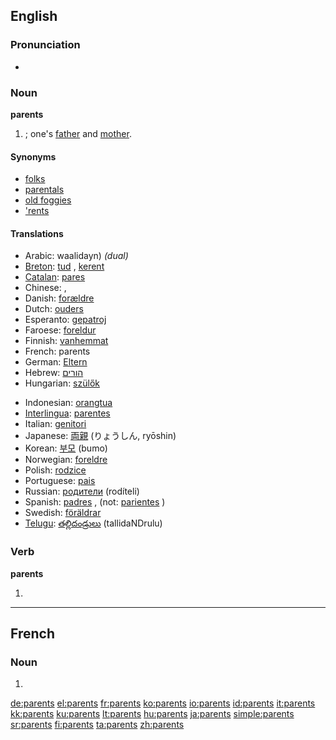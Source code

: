 ==English==

===Pronunciation===
* {{audio|en-us-parents.ogg|Audio (US)}}

===Noun===
'''parents''' 

# {{plural of|[[parent]]}}; one's [[father]] and [[mother]].

====Synonyms====
* [[folks]]
* [[parentals]]
* [[old foggies]]
* [['rents]]

====Translations====
{{trans-top|father and mother}}
* Arabic: {{Arab|[[والدين]]}} waalidayn) ''(dual)''
* [[Breton]]: [[tud]] {{p}}, [[kerent]] {{p}}
* [[Catalan]]: [[pares]] {{m|p}}
* Chinese: {{t|zh|父母|tr=fùmǔ}}, {{zh-tsp|雙親|双亲|shuāngqīn}}
* Danish: [[forældre]] {{c|p}}
* Dutch: [[ouders]] {{m|p}}
* Esperanto: [[gepatroj]] {{p}}
* Faroese: [[foreldur]] {{n|p}}
* Finnish: [[vanhemmat]] {{p}}
* French: parents {{m|p}}
* German: [[Eltern]] {{m|p}}
* Hebrew: [[הורים]] {{m|p}}
* Hungarian: [[szülők]] {{p}}
{{trans-mid}}
* Indonesian: [[orangtua]]
* [[Interlingua]]: [[parentes]]
* Italian: [[genitori]] {{m|p}}
* Japanese: [[両親]] (りょうしん, ryōshin)
* Korean: [[부모]] (bumo)
* Norwegian: [[foreldre]] {{p}}
* Polish: [[rodzice]] {{p}}
* Portuguese: [[pais#Portuguese|pais]]
* Russian: [[родители]] (rodíteli) {{p}}
* Spanish: [[padres]] {{m|p}}, (not: [[pariente]]s {{m|p}})
* Swedish: [[föräldrar]] {{p}}
* [[Telugu]]: [[తల్లిదండ్రులు]] (tallidaNDrulu)
{{trans-bottom}}

===Verb===
'''parents'''

# {{third-person singular of|[[parent]]}}

----

==French==

===Noun===
{{infl|fr|noun}}

# {{plural of|[[parent#French|parent]]|lang=fr}}

[[de:parents]]
[[el:parents]]
[[fr:parents]]
[[ko:parents]]
[[io:parents]]
[[id:parents]]
[[it:parents]]
[[kk:parents]]
[[ku:parents]]
[[lt:parents]]
[[hu:parents]]
[[ja:parents]]
[[simple:parents]]
[[sr:parents]]
[[fi:parents]]
[[ta:parents]]
[[zh:parents]]